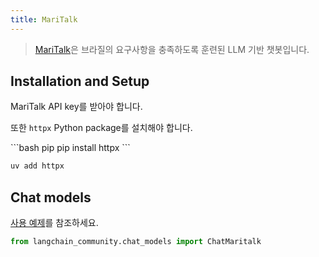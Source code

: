 ```yaml
---
title: MariTalk
---
```


>[MariTalk](https://www.maritaca.ai/en)은 브라질의 요구사항을 충족하도록 훈련된 LLM 기반 챗봇입니다.

## Installation and Setup

MariTalk API key를 받아야 합니다.

또한 `httpx` Python package를 설치해야 합니다.

<CodeGroup>
```bash pip
pip install httpx
```

```bash uv
uv add httpx
```
</CodeGroup>

## Chat models

[사용 예제](/oss/integrations/chat/maritalk)를 참조하세요.

```python
from langchain_community.chat_models import ChatMaritalk
```
```